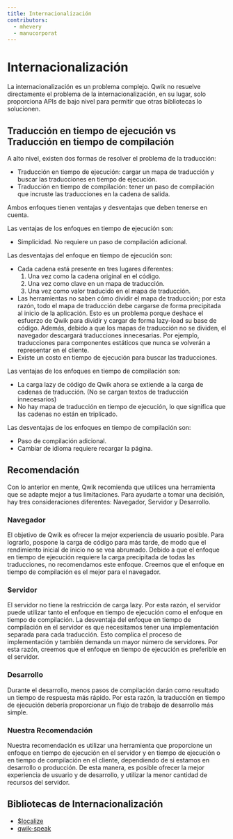 ```yaml
---
title: Internacionalización
contributors:
  - mhevery
  - manucorporat
---
```


# Internacionalización

La internacionalización es un problema complejo. Qwik no resuelve directamente el problema de la internacionalización, en su lugar, solo proporciona APIs de bajo nivel para permitir que otras bibliotecas lo solucionen.

## Traducción en tiempo de ejecución vs Traducción en tiempo de compilación

A alto nivel, existen dos formas de resolver el problema de la traducción:

- Traducción en tiempo de ejecución: cargar un mapa de traducción y buscar las traducciones en tiempo de ejecución.
- Traducción en tiempo de compilación: tener un paso de compilación que incruste las traducciones en la cadena de salida.

Ambos enfoques tienen ventajas y desventajas que deben tenerse en cuenta.

Las ventajas de los enfoques en tiempo de ejecución son:

- Simplicidad. No requiere un paso de compilación adicional.

Las desventajas del enfoque en tiempo de ejecución son:

- Cada cadena está presente en tres lugares diferentes:
  1. Una vez como la cadena original en el código.
  2. Una vez como clave en un mapa de traducción.
  3. Una vez como valor traducido en el mapa de traducción.
- Las herramientas no saben cómo dividir el mapa de traducción; por esta razón, todo el mapa de traducción debe cargarse de forma precipitada al inicio de la aplicación. Esto es un problema porque deshace el esfuerzo de Qwik para dividir y cargar de forma lazy-load su base de código. Además, debido a que los mapas de traducción no se dividen, el navegador descargará traducciones innecesarias. Por ejemplo, traducciones para componentes estáticos que nunca se volverán a representar en el cliente.
- Existe un costo en tiempo de ejecución para buscar las traducciones.

Las ventajas de los enfoques en tiempo de compilación son:

- La carga lazy de código de Qwik ahora se extiende a la carga de cadenas de traducción. (No se cargan textos de traducción innecesarios)
- No hay mapa de traducción en tiempo de ejecución, lo que significa que las cadenas no están en triplicado.

Las desventajas de los enfoques en tiempo de compilación son:

- Paso de compilación adicional.
- Cambiar de idioma requiere recargar la página.

## Recomendación

Con lo anterior en mente, Qwik recomienda que utilices una herramienta que se adapte mejor a tus limitaciones. Para ayudarte a tomar una decisión, hay tres consideraciones diferentes: Navegador, Servidor y Desarrollo.

### Navegador

El objetivo de Qwik es ofrecer la mejor experiencia de usuario posible. Para lograrlo, pospone la carga de código para más tarde, de modo que el rendimiento inicial de inicio no se vea abrumado. Debido a que el enfoque en tiempo de ejecución requiere la carga precipitada de todas las traducciones, no recomendamos este enfoque. Creemos que el enfoque en tiempo de compilación es el mejor para el navegador.

### Servidor

El servidor no tiene la restricción de carga lazy. Por esta razón, el servidor puede utilizar tanto el enfoque en tiempo de ejecución como el enfoque en tiempo de compilación. La desventaja del enfoque en tiempo de compilación en el servidor es que necesitamos tener una implementación separada para cada traducción. Esto complica el proceso de implementación y también demanda un mayor número de servidores. Por esta razón, creemos que el enfoque en tiempo de ejecución es preferible en el servidor.

### Desarrollo

Durante el desarrollo, menos pasos de compilación darán como resultado un tiempo de respuesta más rápido. Por esta razón, la traducción en tiempo de ejecución debería proporcionar un flujo de trabajo de desarrollo más simple.

### Nuestra Recomendación

Nuestra recomendación es utilizar una herramienta que proporcione un enfoque en tiempo de ejecución en el servidor y en tiempo de ejecución o en tiempo de compilación en el cliente, dependiendo de si estamos en desarrollo o producción. De esta manera, es posible ofrecer la mejor experiencia de usuario y de desarrollo, y utilizar la menor cantidad de recursos del servidor.

## Bibliotecas de Internacionalización

- [$localize](https://github.com/mhevery/qwik-i18n)
- [qwik-speak](https://github.com/robisim74/qwik-speak)
